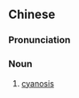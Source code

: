 {{also|发绀}}
==Chinese==
{{zh-forms|s=发绀}}
{{wikipedia|lang=zh}}

===Pronunciation===
{{zh-pron
|m=fāgàn
|c=faat3 gam3
|cat=n
}}

===Noun===
{{zh-noun}}

# [[cyanosis]]

{{zh-cat|Medicine}}